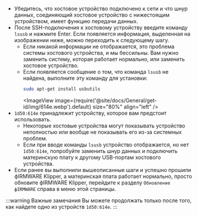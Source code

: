 * Убедитесь, что хостовое устройство подключено к сети и что шнур данных, соединяющий хостовое устройство с нижестоящим устройством, имеет функцию передачи данных.
* После SSH-подключения к хостовому устройству введите команду `lsusb` и нажмите Enter. Если появляется информация, выделенная на изображении ниже, можно переходить к следующему шагу.
    * Если никакой информации не отображается, это проблема системы хостового устройства, и мы бессильны. Вам нужно заменить систему, которая работает нормально, или заменить хостовое устройство.
    * Если появляется сообщение о том, что команда `lsusb` не найдена, выполните эту команду для установки:
        ```bash
        sudo apt-get install usbutils
        ```
        <ImageView image={require('@site/docs/General/get-id/img/614e.webp').default} size="80%" align="left" />
* `1d50:614e` принадлежит устройству, которое вам предстоит использовать.
    * Некоторые хостовые устройства могут показывать устройство неполностью или вообще не показывать его из-за системных проблем.
    * Если при вводе команды `lsusb` устройство отображается, но нет `1d50:614e`, попробуйте заменить шнур данных и подключить материнскую плату к другому USB-портам хостового устройства.
* Если ранее вы выполнили вышеописанные шаги и успешно прошили фIRMWARE Klipper, а материнская плата работает нормально, просто обновите фIRMWARE Klipper, перейдите к разделу `Обновление фIRMWARE` справа в меню этой страницы.

:::warning Важные замечания
   Вы можете продолжать только после того, как найдете одно из устройств `1d50:614e`.
:::
